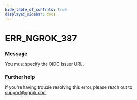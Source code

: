 ```yaml
---
hide_table_of_contents: true
displayed_sidebar: docs
---
```



# ERR_NGROK_387

### Message

You must specify the OIDC Issuer URL.

### Further help

If you're having trouble resolving this error, please reach out to [support@ngrok.com](mailto:support@ngrok.com?subject=Help%20with%20ERR_NGROK_387)

<ErrorDetails error="err_ngrok_387" />
